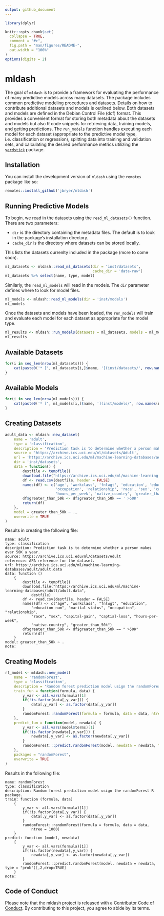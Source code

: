 ```yaml
---
output: github_document
---
```


```r
library(dplyr)

knitr::opts_chunk$set(
  collapse = TRUE,
  comment = "#>",
  fig.path = "man/figures/README-",
  out.width = "100%"
)
options(digits = 2)
```

# mldash

<!-- badges: start -->
<!-- badges: end -->

The goal of `mldash` is to provide a framework for evaluating the performance of many predictive models across many datasets. The package includes common predictive modeling procedures and datasets. Details on how to contribute additional datasets and models is outlined below. Both datasets and models are defined in the Debian Control File (dcf) format. This provides a convenient format for storing both metadata about the datasets and models but also R code snippets for retrieving data, training models, and getting predictions. The `run_models` function handles executing each model for each dataset (appropriate to the predictive model type, i.e. classification or regression), splitting data into training and validation sets, and calculating the desired performance metrics utilizing the [`yardstick`](https://yardstick.tidymodels.org) package.


## Installation

You can install the development version of `mldash` using the `remotes` package like so:

``` r
remotes::install_github('jbryer/mldash')
```

## Running Predictive Models

To begin, we read in the datasets using the `read_ml_datasets()` function. There are two parameters:

* `dir` is the directory containing the metadata files. The default is to look in the package's installation directory.
* `cache_dir` is the directory where datasets can be stored locally.

This lists the datasets currenlty included in the package (more to come soon).

```r
ml_datasets <- mldash::read_ml_datasets(dir = 'inst/datasets',
										cache_dir = 'data-raw')
ml_datasets %>% select(name, type, model)
```

Similarly, the `read_ml_models` will read in the models. The `dir` parameter defines where to look for model files.

```r
ml_models <- mldash::read_ml_models(dir = 'inst/models')
ml_models
```

Once the datasets and models have been loaded, the `run_models` will train and evaluate each model for each dataset as appropriate for the model type.

```r
ml_results <- mldash::run_models(datasets = ml_datasets, models = ml_models)
ml_results
```

## Available Datasets

```r
for(i in seq_len(nrow(ml_datasets))) {
	cat(paste0('* [', ml_datasets[i,]$name, '](inst/datasets/', row.names(ml_datasets)[i], ') - ', ml_datasets[i,]$description, '\n'))
}
```

## Available Models

```r
for(i in seq_len(nrow(ml_models))) {
	cat(paste0('* [', ml_models[i,]$name, '](inst/models/', row.names(ml_models)[i], ') - ', ml_models[i,]$description, '\n'))
}
```


## Creating Datasets

```r
adult_data <- mldash::new_dataset(
	name = 'adult',
	type = 'classification',
	description = 'Prediction task is to determine whether a person makes over 50K a year.',
	source = 'https://archive.ics.uci.edu/ml/datasets/Adult',
	url = 'https://archive.ics.uci.edu/ml/machine-learning-databases/adult/adult.data',
	dir = 'inst/datasets',
	data = function() {
		destfile <- tempfile()
		download.file("https://archive.ics.uci.edu/ml/machine-learning-databases/adult/adult.data", destfile)
		df <- read.csv(destfile, header = FALSE)
		names(df) <- c('age', 'workclass', 'fnlwgt', 'education', 'education_num', 'marital_status',
					   'occupation', 'relationship', 'race', 'sex', 'capital_gain', 'captial_loss',
					   'hours_per_week', 'native_country', 'greater_than_50k')
		df$greater_than_50k <- df$greater_than_50k == ' >50K'
		return(df)
	},
	model = greater_than_50k ~ .,
	overwrite = TRUE
)
```

Results in creating the following file:

```
name: adult
type: classification
description: Prediction task is to determine whether a person makes over 50K a year.
source: https://archive.ics.uci.edu/ml/datasets/Adult
reference: APA reference for the dataset.
url: https://archive.ics.uci.edu/ml/machine-learning-databases/adult/adult.data
data: function () 
	{
	    destfile <- tempfile()
	    download.file("https://archive.ics.uci.edu/ml/machine-learning-databases/adult/adult.data", 
	        destfile)
	    df <- read.csv(destfile, header = FALSE)
	    names(df) <- c("age", "workclass", "fnlwgt", "education", 
	        "education-num", "marital-status", "occupation", "relationship", 
	        "race", "sex", "capital-gain", "captial-loss", "hours-per-week", 
	        "native-country", "greater_than_50k")
	    df$greater_than_50k <- df$greater_than_50k == " >50K"
	    return(df)
	}
model: greater_than_50k ~ .
note:
```

## Creating Models

```r
rf_model <- mldash::new_model(
	name = 'randomForest',
	type = 'classification',
	description = 'Random forest prediction model usign the randomForest R package.',
	train_fun = function(formula, data) {
		y_var <- all.vars(formula)[1]
		if(!is.factor(data[,y_var])) {
			data[,y_var] <- as.factor(data[,y_var])
		}
		randomForest::randomForest(formula = formula, data = data, ntree = 1000)
	},
	predict_fun = function(model, newdata) {
	    y_var <- all.vars(model$terms)[1]
		if(!is.factor(newdata[,y_var])) {
			newdata[,y_var] <- as.factor(newdata[,y_var])
		}
	    randomForest:::predict.randomForest(model, newdata = newdata, type = "prob")[,2,drop=TRUE]
	},
	packages = "randomForest",
	overwrite = TRUE
)
```

Results in the following file:

```
name: randomForest
type: classification
description: Random forest prediction model usign the randomForest R package.
train: function (formula, data) 
	{
		y_var <- all.vars(formula)[1]]
		if(!is.factor(data[,y_var)) {
			data[,y_var] <- as.factor(data[,y_var])
		}
	    randomForest::randomForest(formula = formula, data = data, 
	        ntree = 1000)
	}
predict: function (model, newdata) 
	{
		y_var <- all.vars(formula)[1]]
		if(!is.factor(newdata[,y_var)) {
			newdata[,y_var] <- as.factor(newdata[,y_var])
		}
	    randomForest:::predict.randomForest(model, newdata = newdata, type = "prob")[,2,drop=TRUE]
	}
note:
```




## Code of Conduct

Please note that the mldash project is released with a [Contributor Code of Conduct](https://contributor-covenant.org/version/2/0/CODE_OF_CONDUCT.html). By contributing to this project, you agree to abide by its terms.

